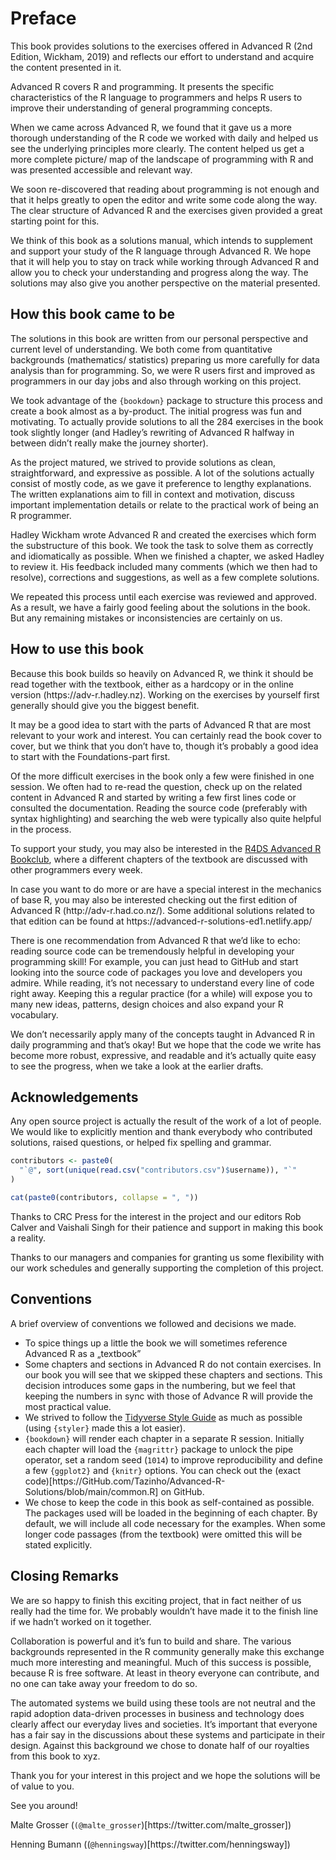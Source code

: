 \mainmatter

# Preface
This book provides solutions to the exercises offered in Advanced R (2nd Edition, Wickham, 2019) and reflects our effort to understand and acquire the content presented in it.

Advanced R covers R and programming. It presents the specific characteristics of the R language to programmers and helps R users to improve their understanding of general programming concepts. 

When we came across Advanced R, we found that it gave us a more thorough understanding of the R code we worked with daily and helped us see the underlying principles more clearly. The content helped us get a more complete picture/ map of the landscape of programming with R and was presented accessible and relevant way.

We soon re-discovered that reading about programming is not enough and that it helps greatly to open the editor and write some code along the way. The clear structure of Advanced R and the exercises given provided a great starting point for this.

We think of this book as a solutions manual, which intends to supplement and support your study of the R language through Advanced R. We hope that it will help you to stay on track while working through Advanced R and allow you to check your understanding and progress along the way. The solutions may also give you another perspective on the material presented.

## How this book came to be
The solutions in this book are written from our personal perspective and current level of understanding. We both come from quantitative backgrounds (mathematics/ statistics) preparing us more carefully for data analysis than for programming. So, we were R users first and improved as programmers in our day jobs and also through working on this project.

We took advantage of the `{bookdown}` package to structure this process and create a book almost as a by-product. The initial progress was fun and motivating. To actually provide solutions to all the 284 exercises in the book took slightly longer (and Hadley's rewriting of Advanced R halfway in between didn't really make the journey shorter).

As the project matured, we strived to provide solutions as clean, straightforward, and expressive as possible. A lot of the solutions actually consist of mostly code, as we gave it preference to lengthy explanations. The written explanations aim to fill in context and motivation, discuss important implementation details or relate to the practical work of being an R programmer.

Hadley Wickham wrote Advanced R and created the exercises which form the substructure of this book. We took the task to solve them as correctly and idiomatically as possible. When we finished a chapter, we asked Hadley to review it. His feedback included many comments (which we then had to resolve), corrections and suggestions, as well as a few complete solutions.

We repeated this process until each exercise was reviewed and approved. As a result, we have a fairly good feeling about the solutions in the book. But any remaining mistakes or inconsistencies are certainly on us.

## How to use this book
Because this book builds so heavily on Advanced R, we think it should be read together with the textbook, either as a hardcopy or in the online version (https://adv-r.hadley.nz). Working on the exercises by yourself first generally should give you the biggest benefit.

It may be a good idea to start with the parts of Advanced R that are most relevant to your work and interest. You can certainly read the book cover to cover, but we think that you don't have to, though it's probably a good idea to start with the Foundations-part first.

Of the more difficult exercises in the book only a few were finished in one session. We often had to re-read the question, check up on the related content in Advanced R and started by writing a few first lines code or consulted the documentation. Reading the source code (preferably with syntax highlighting) and searching the web were typically also quite helpful in the process.

To support your study, you may also be interested in the [R4DS Advanced R Bookclub](https://GitHub.com/r4ds/bookclub-Advanced_R), where a different chapters of the textbook are discussed with other programmers every week.

In case you want to do more or are have a special interest in the mechanics of base R, you may also be interested checking out the first edition of Advanced R (http://adv-r.had.co.nz/). Some additional solutions related to that edition can be found at https://advanced-r-solutions-ed1.netlify.app/

There is one recommendation from Advanced R that we'd like to echo: reading source code can be tremendously helpful in developing your programming skill! For example, you can just head to GitHub and start looking into the source code of packages you love and developers you admire. While reading, it's not necessary to understand every line of code right away. Keeping this a regular practice (for a while) will expose you to many new ideas, patterns, design choices and also expand your R vocabulary.

We don't necessarily apply many of the concepts taught in Advanced R in daily programming and that's okay! But we hope that the code we write has become more robust, expressive, and readable and it's actually quite easy to see the progress, when we take a look at the earlier drafts.

## Acknowledgements
Any open source project is actually the result of the work of a lot of people. We would like to explicitly mention and thank everybody who contributed solutions, raised questions, or helped fix spelling and grammar.

```r
contributors <- paste0(
  "`@", sort(unique(read.csv("contributors.csv")$username)), "`"
)

cat(paste0(contributors, collapse = ", "))
```

Thanks to CRC Press for the interest in the project and our editors Rob Calver and Vaishali Singh for their patience and support in making this book a reality.

Thanks to our managers and companies for granting us some flexibility with our work schedules and generally supporting the completion of this project.

## Conventions
A brief overview of conventions we followed and decisions we made.

- To spice things up a little the book we will sometimes reference Advanced R as a „textbook"
- Some chapters and sections in Advanced R do not contain exercises. In our book you will see that we skipped these chapters and sections. This decision introduces some gaps in the numbering, but we feel that keeping the numbers in sync with those of Advance R will provide the most practical value.
- We strived to follow the [Tidyverse Style Guide](https://style.tidyverse.org/) as much as possible (using `{styler}` made this a lot easier).
- `{bookdown}` will render each chapter in a separate R session. Initially each chapter will load the `{magrittr}` package to unlock the pipe operator, set a random seed (`1014`) to improve reproducibility and define a few `{ggplot2}` and `{knitr}` options. You can check out the (exact code)[https://GitHub.com/Tazinho/Advanced-R-Solutions/blob/main/common.R] on GitHub.
- We chose to keep the code in this book as self-contained as possible. The packages used will be loaded in the beginning of each chapter. By default, we will include all code necessary for the examples. When some longer code passages (from the textbook) were omitted this will be stated explicitly.

## Closing Remarks
We are so happy to finish this exciting project, that in fact neither of us really had the time for. We probably wouldn't have made it to the finish line if we hadn't worked on it together.

Collaboration is powerful and it's fun to build and share. The various backgrounds represented in the R community generally make this exchange much more interesting and meaningful. Much of this success is possible, because R is free software. At least in theory everyone can contribute, and no one can take away your freedom to do so.

The automated systems we build using these tools are not neutral and the rapid adoption data-driven processes in business and technology does clearly affect our everyday lives and societies. It's important that everyone has a fair say in the discussions about these systems and participate in their design. Against this background we chose to donate half of our royalties from this book to xyz.

Thank you for your interest in this project and we hope the solutions will be of value to you.

See you around!

Malte Grosser (`(@malte_grosser`)[https://twitter.com/malte_grosser])

Henning Bumann ((`@henningsway`)[https://twitter.com/henningsway])
